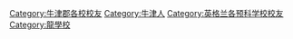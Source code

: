 [[Category:牛津郡各校校友|Category:牛津郡各校校友]]
[[Category:牛津人|Category:牛津人]]
[[Category:英格兰各预科学校校友|Category:英格兰各预科学校校友]]
[[Category:龍學校|Category:龍學校]]